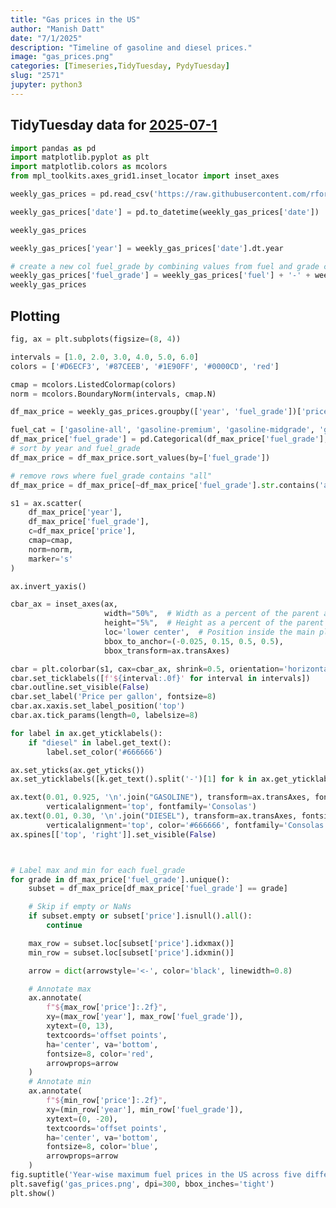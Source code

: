 ```yaml
---
title: "Gas prices in the US"
author: "Manish Datt"
date: "7/1/2025"
description: "Timeline of gasoline and diesel prices."
image: "gas_prices.png"
categories: [Timeseries,TidyTuesday, PydyTuesday]
slug: "2571"
jupyter: python3
---
```


## **TidyTuesday data for [2025-07-1](https://github.com/rfordatascience/tidytuesday/blob/main/data/2025/2025-07-01/readme.md)**

```python
import pandas as pd
import matplotlib.pyplot as plt
import matplotlib.colors as mcolors
from mpl_toolkits.axes_grid1.inset_locator import inset_axes
```

```python
weekly_gas_prices = pd.read_csv('https://raw.githubusercontent.com/rfordatascience/tidytuesday/main/data/2025/2025-07-01/weekly_gas_prices.csv')
```

```python
weekly_gas_prices['date'] = pd.to_datetime(weekly_gas_prices['date'])
```

```python
weekly_gas_prices
```

```python
weekly_gas_prices['year'] = weekly_gas_prices['date'].dt.year
```

```python
# create a new col fuel_grade by combining values from fuel and grade columns
weekly_gas_prices['fuel_grade'] = weekly_gas_prices['fuel'] + '-' + weekly_gas_prices['grade']
weekly_gas_prices
```

## Plotting

```python
fig, ax = plt.subplots(figsize=(8, 4))

intervals = [1.0, 2.0, 3.0, 4.0, 5.0, 6.0]  
colors = ['#D6ECF3', '#87CEEB', '#1E90FF', '#0000CD', 'red']

cmap = mcolors.ListedColormap(colors)
norm = mcolors.BoundaryNorm(intervals, cmap.N)

df_max_price = weekly_gas_prices.groupby(['year', 'fuel_grade'])['price'].max().reset_index()

fuel_cat = ['gasoline-all', 'gasoline-premium', 'gasoline-midgrade', 'gasoline-regular', 'diesel-all', 'diesel-ultra_low_sulfur', 'diesel-low_sulfur']
df_max_price['fuel_grade'] = pd.Categorical(df_max_price['fuel_grade'], categories=fuel_cat, ordered=True)
# sort by year and fuel_grade
df_max_price = df_max_price.sort_values(by=['fuel_grade'])

# remove rows where fuel_grade contains "all"
df_max_price = df_max_price[~df_max_price['fuel_grade'].str.contains('all')]

s1 = ax.scatter(
    df_max_price['year'], 
    df_max_price['fuel_grade'], 
    c=df_max_price['price'], 
    cmap=cmap, 
    norm=norm,
    marker='s'
)

ax.invert_yaxis()

cbar_ax = inset_axes(ax,
                     width="50%",  # Width as a percent of the parent axis
                     height="5%",  # Height as a percent of the parent axis
                     loc='lower center',  # Position inside the main plot
                     bbox_to_anchor=(-0.025, 0.15, 0.5, 0.5),
                     bbox_transform=ax.transAxes)

cbar = plt.colorbar(s1, cax=cbar_ax, shrink=0.5, orientation='horizontal')
cbar.set_ticklabels([f'${interval:.0f}' for interval in intervals])
cbar.outline.set_visible(False)
cbar.set_label('Price per gallon', fontsize=8)
cbar.ax.xaxis.set_label_position('top')   
cbar.ax.tick_params(length=0, labelsize=8)  

for label in ax.get_yticklabels():
    if "diesel" in label.get_text():
        label.set_color('#666666')

ax.set_yticks(ax.get_yticks())
ax.set_yticklabels([k.get_text().split('-')[1] for k in ax.get_yticklabels()])

ax.text(0.01, 0.925, '\n'.join("GASOLINE"), transform=ax.transAxes, fontsize=10,
        verticalalignment='top', fontfamily='Consolas')
ax.text(0.01, 0.30, '\n'.join("DIESEL"), transform=ax.transAxes, fontsize=10,
        verticalalignment='top', color='#666666', fontfamily='Consolas')
ax.spines[['top', 'right']].set_visible(False)



# Label max and min for each fuel_grade
for grade in df_max_price['fuel_grade'].unique():
    subset = df_max_price[df_max_price['fuel_grade'] == grade]

    # Skip if empty or NaNs
    if subset.empty or subset['price'].isnull().all():
        continue

    max_row = subset.loc[subset['price'].idxmax()]
    min_row = subset.loc[subset['price'].idxmin()]

    arrow = dict(arrowstyle='<-', color='black', linewidth=0.8)

    # Annotate max
    ax.annotate(
        f"${max_row['price']:.2f}",
        xy=(max_row['year'], max_row['fuel_grade']),
        xytext=(0, 13),  
        textcoords='offset points',
        ha='center', va='bottom',
        fontsize=8, color='red',
        arrowprops=arrow
    )
    # Annotate min
    ax.annotate(
        f"${min_row['price']:.2f}",
        xy=(min_row['year'], min_row['fuel_grade']),
        xytext=(0, -20),  
        textcoords='offset points',
        ha='center', va='bottom',
        fontsize=8, color='blue',
        arrowprops=arrow
    )
fig.suptitle('Year-wise maximum fuel prices in the US across five different categories. \n For each series, the highest and lowest prices are labeled.',x=0, ha='left', fontfamily='Serif')
plt.savefig('gas_prices.png', dpi=300, bbox_inches='tight')
plt.show()
```
